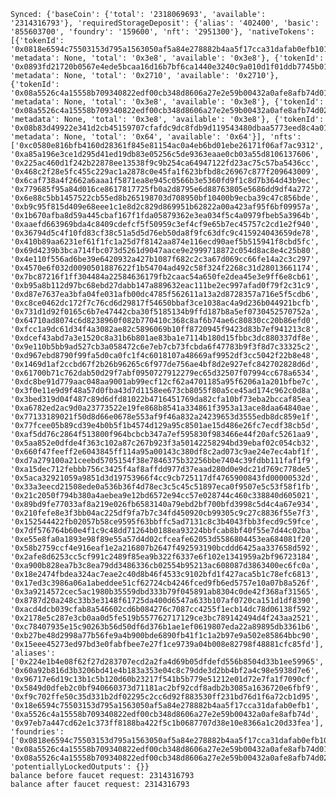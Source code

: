 ```plaintext
Synced: {'baseCoin': {'total': '2318069693', 'available': '2314316793'}, 'requiredStorageDeposit': {'alias': '402400', 'basic': '855603700', 'foundry': '159600', 'nft': '2951300'}, 'nativeTokens': [{'tokenId': '0x0818e6594c75503153d795a1563050af5a84e278882b4aa5f17cca31dafab0efb10100000000', 'metadata': None, 'total': '0x3e8', 'available': '0x3e8'}, {'tokenId': '0x0893fd21720b0567e4ede5bcaa16d16b7bf6ca1440e3240c9a010d1f01ddb7745b0100000000', 'metadata': None, 'total': '0x2710', 'available': '0x2710'}, {'tokenId': '0x08a5526c4a15558b709340822edf00cb348d8606a27e2e59b00432a0afe8afb74d0100000000', 'metadata': None, 'total': '0x3e8', 'available': '0x3e8'}, {'tokenId': '0x08a5526c4a15558b709340822edf00cb348d8606a27e2e59b00432a0afe8afb74d0200000000', 'metadata': None, 'total': '0x3e8', 'available': '0x3e8'}, {'tokenId': '0x08b83d49922e341d2cb45159707cfafdc9dc8fdb9d119543480dbaa5773eed8c4a0100000000', 'metadata': None, 'total': '0x64', 'available': '0x64'}], 'nfts': ['0xc0580e816bfb4160d28361f845e81154ac0a4eb6bd01ebe26171f06af7ac9312', '0xa85a196e3ce1d295d41ed19db83e05256c5de9363eaae0cb03a55d8106137606', '0x225ac460d1f242b22878ee13538f9c9b254ca64947122fd23ac75c57ba5436cc', '0x468c2f28e5fc455c229ac1a2878c0e45fa1f623bfbd8c26967c877f209643009', '0x6caf738a4f2662a6aaa1f5871ea8e945c0566b3e5360fd9f1c8d7b364d43b9ec', '0x779685f95a84d016ce8617817725fb0a2d8795e6d88763805e5686dd9df4a272', '0x6e88c5bb1457522cb55ed8b265198703d708950bf10400b9ecba39c47c856bde', '0xb9c95f815d409e68eee1c1e8d2c829d869951b62822a00a423af95f6bf09957a', '0x1b670afba8d59a445cbaf167f1fda05879362e3ea034f5c4a0979fbeb5a3964b', '0xaaefd663969bda4c8409cdefcf5f50959c3ef4cf9e65b7ec45757c2cd1e2f940', '0x36794d5c4f10fd83cf38c51a5d5d76eb50da8f9fc63dfc9c415924043659de78', '0x410b89aa6231ef61f1fc1a25d7f8142aa874e116ecd90aef5b515941f8cbd5fc', '0x69d4239b3bca714fbc073d5261d9047aace9e2999718872c054d8ac8e4c25b80', '0x4e110f556ad6be39e6420932a427b1087f682c2c3a67d069cc66fe14a2c3c297', '0x4570e6f032d0090501887622f1b54704ad492c58f324f2268c31d28013661174', '0x7bc87216f1ff304484a22584636179fb2caac54a650fe2dea45e3e9ff6e8cb61', '0xb95a8b112d97bc68ebd27dabb147a889632eac111be2ec997afad0f79f2c31c9', '0xd87e7637ea3bfa04fe031afb00dc4785f562611a13a2d8728357a716e5f5cdb6', '0xc8ce0462dc172f7c76cd6d29817f54650bbaf3ce1038ac4a9d236b044921bcfb', '0x731d1d92f0165c6b7e47442cba30f5185134b9ffd187b8a5ef0730452570752a', '0x64710ad8074c6d8238960f082b770410c368c8af6b74ae6c80830cc20b86efd0', '0xfcc1a9dc61d34f4a3082ae82c5896069b10ff8720945f9423d83b7ef941213c8', '0xdcef43abd7a3e1520c8a31b6b801ae83ba1e7114b180d15fbbc3dc880337df8e', '0x9e110b5bb9ad527cb3a058472c6e7eb7cb73fcbda6f47783b9f3f8d7c33325c2', '0xd967ebd8790f99fa5d0ca0fc1f4c6018107a48669af9952df3cc5042f22b8e48', '0x1469d1af2ccbd67f2b26b96265c6f977de756ae4bf8d2e927efc842702828d6d', '0x61700b71c762dab50d29f7abf0950727912279ec65d32507f07994cc678a6534', '0xdc8be91d779aac048aa9001ab99ecf12cf62a4701185a95f6206a1a201bfbe7c', '0x3f0e11e9d9f48a57d0fba43d7d1158ee673cb8055f80a5ce45ad174c962c0d8a', '0x3bed319d04f487c89d6dfd81022b4716451769da82cfa10bf73eba2bccaf85ea', '0xa6782ed2ac9d0a23773522e19fe868b8541a334861f3953a13ace8daa64840ae', '0x77133189021f50d8d66e0678e553af9f46a832a24239653d3555edb8dc859e1f', '0x77fcee05b89cd39e4b0b5f1b4574d129a95c8501ae15d486e26fc7ecdf38cb5d', '0xaf5dd76c2864f513800f964bcbcb347a7ef595830f983466e44f20afc5261aa9', '0x5aa852e0dfde4f363c102a87c267b923f3a50142258294bd39ebaf02c054cb32', '0x660f47feeff2e6043845ff114a95a00143c380df8c2ad073c9ae24e7ec4abf1f', '0xd7a279100a21ceebd5705154f38e7846375b32256bbe7404c39fdbb111faf1f9', '0xa15dec712febbb756c3425f4af8affdd977d37eaad280d0e9dc21d769c778de5', '0x5aca32921059a9851d3d19753966f4cc9cb725117df4765900843fd00000532d', '0x33a3eecd21508ede0a536b36f4d78ec3c5c45c51897eca0f9507e5c53f58f1fb', '0x21c2050f794b380a4aebea9e12bd6572e94cc57e028744c460c338840d605021', '0x89bd9fe77033af8a219e026fb6583140a79ebd2bf700bfd3998c5d4c4a67e934', '0x210fefe8e3f3bb04ac225df9fa7b7c34fd450920cb99305c9c27c8836f55e7f3', '0x152544422fb02057b58ce9595f63bbffc5ad7131c8c3b4043fbb3fecd9c59fce', '0x7df576764b60e4f1c9c48dd71264b0188ea93224bbfcab8bf40f55e7d44c02ba', '0xe55e8fa0a1893e98f89e55a57d4d02cfceafe62053d5586804453ea684081f20', '0x58b2759ccf4e916eaf1e2a216807b2647f492593190bcddd6425aa337658d592', '0x2afe8d6253cc5cf991c2489f85ea9b322f6337e6f102e1341959a2bf96723184', '0xa900b828ea7b3c8ea79dd3486336cb02554b95213ac608087d3863400ec6fc0a', '0x18e2474fbdea324ac7eae2c40d8b46f4533c9102bfd1f427aca5b1c78efc6813', '0x17ed3c3986a06a1abeddee51cf62724cb4246fced9fb6ed5757e10a07b8a526f', '0x3a9214572cec5ac1980b35559dbd333b79f045891ab8304c0de42f368af31565', '0x8787d20a248c33b3e3148f61725da400d6547a633b107af0720ca151d1df8390', '0xacd4dcb039cfab8a546602cd6b084276c7087cc4255f1ecb14dc78d06138f592', '0x2178e5c287e3cb0aa0d5fe519b557762717129ce3bc789142494d4f243aa2521', '0xc78407935e15c90263b56d50df6d376b1ae1ef0619807eda22a89895db3361b6', '0xb27be48d2998a77b56fe9a4b900bde6890fb41f1c1a2b97e9a502e85864bbc90', '0x15eee45273ed97bd3e0fabfbee7e27f1ce9739a04b008e82798f48881cfc85fd'], 'aliases': ['0x224e1b4e08f62f27d283707ecd2a2fa4d69b05dfdefd556b8504d33b1ee59965', '0x60a92b816d3b3206bd41e4b183a353e04c8c79dde3d2bb4bf2a4c98e5938d7e6', '0x96717e6d19c13b1c5b120d60b23217f541b5b779e51212e01d72e7fa1f7090cf', '0x5849d0dfeb2c0bf940660373d71181ac2bf92cdf8adb2b3085a1636720e6fbf9', '0xf9c702ffe50c35d331b2df02295c2cc6d92f883530ff231bd76d1f6a72cb1d95', '0x18e6594c75503153d795a1563050af5a84e278882b4aa5f17cca31dafab0efb1', '0xa5526c4a15558b709340822edf00cb348d8606a27e2e59b00432a0afe8afb74d', '0x97eb7a447cd62e1c373ff8188ba422f5c1b0687707d38e10e8366a1c20d33fea'], 'foundries': ['0x0818e6594c75503153d795a1563050af5a84e278882b4aa5f17cca31dafab0efb10100000000', '0x08a5526c4a15558b709340822edf00cb348d8606a27e2e59b00432a0afe8afb74d0100000000', '0x08a5526c4a15558b709340822edf00cb348d8606a27e2e59b00432a0afe8afb74d0200000000'], 'potentiallyLockedOutputs': {}}
balance before faucet request: 2314316793
balance after faucet request: 2314316793
```